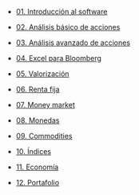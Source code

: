 -   [01. Introducción al software](../2023-06-13-01-introduccion-al-software/index.qmd)

-   [02. Análisis básico de acciones](../2023-06-13-02-analisis-basico-de-acciones/index.qmd)

-   [03. Análisis avanzado de acciones](../2023-06-13-03-analisis-avanzado-de-acciones/index.qmd)

-   [04. Excel para Bloomberg](../2023-06-13-04-excel-para-bloomberg/index.qmd)

-   [05. Valorización](../2023-06-13-05-valorizacion/index.qmd)

-   [06. Renta fija](../2023-06-13-06-renta-fija/index.qmd)

-   [07. Money market](../2023-06-13-07-money-market/index.qmd)

-   [08. Monedas](../2023-06-13-08-monedas/index.qmd)

-   [09. Commodities](../2023-06-13-09-commodities/index.qmd)

-   [10. Índices](../2023-06-13-10-indices/index.qmd)

-   [11. Economía](../2023-06-13-11-economia/index.qmd)

-   [12. Portafolio](../2023-06-13-12-portafolio/index.qmd)